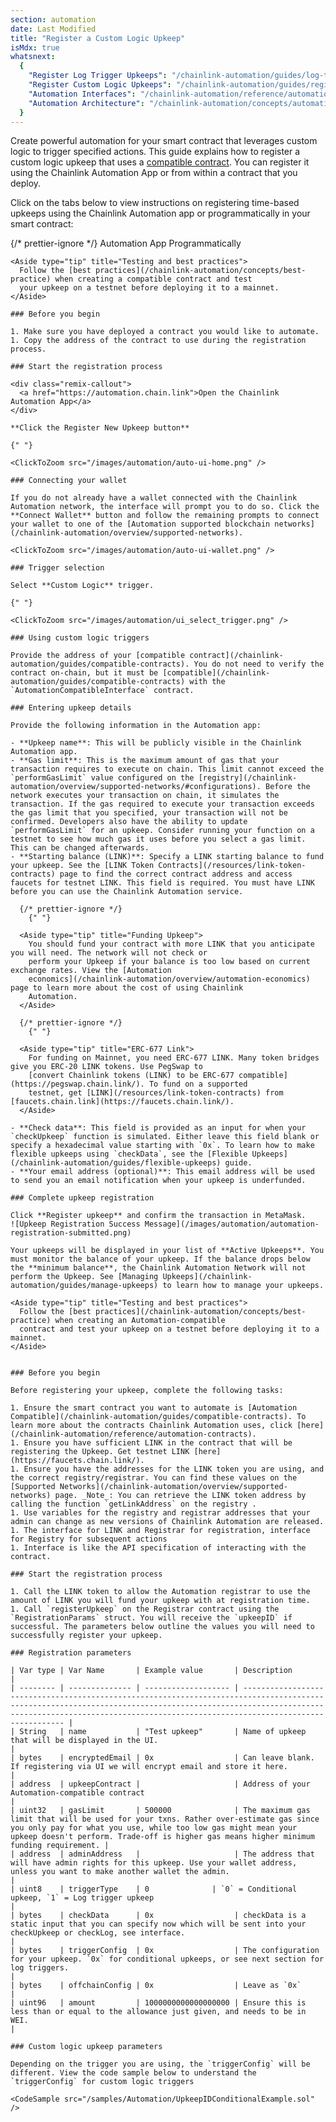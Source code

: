 ```yaml
---
section: automation
date: Last Modified
title: "Register a Custom Logic Upkeep"
isMdx: true
whatsnext:
  {
    "Register Log Trigger Upkeeps": "/chainlink-automation/guides/log-trigger/",
    "Register Custom Logic Upkeeps": "/chainlink-automation/guides/register-upkeep/",
    "Automation Interfaces": "/chainlink-automation/reference/automation-interfaces",
    "Automation Architecture": "/chainlink-automation/concepts/automation-architecture/",
  }
---
```



Create powerful automation for your smart contract that leverages custom logic to trigger specified actions. This guide explains how to register a custom logic upkeep that uses a [compatible contract](/chainlink-automation/guides/compatible-contracts). You can register it using the Chainlink Automation App or from within a contract that you deploy.

Click on the tabs below to view instructions on registering time-based upkeeps using the Chainlink Automation app or programmatically in your smart contract:

{/* prettier-ignore */}
<Tabs client:visible>
  <Fragment slot="tab.customUI">Automation App</Fragment>
  <Fragment slot="tab.customProgram">Programmatically</Fragment>
  <Fragment slot="panel.customUI">

    <Aside type="tip" title="Testing and best practices">
      Follow the [best practices](/chainlink-automation/concepts/best-practice) when creating a compatible contract and test
      your upkeep on a testnet before deploying it to a mainnet.
    </Aside>

    ### Before you begin

    1. Make sure you have deployed a contract you would like to automate.
    1. Copy the address of the contract to use during the registration process.

    ### Start the registration process

    <div class="remix-callout">
      <a href="https://automation.chain.link">Open the Chainlink Automation App</a>
    </div>

    **Click the Register New Upkeep button**

    {" "}

    <ClickToZoom src="/images/automation/auto-ui-home.png" />

    ### Connecting your wallet

    If you do not already have a wallet connected with the Chainlink Automation network, the interface will prompt you to do so. Click the **Connect Wallet** button and follow the remaining prompts to connect your wallet to one of the [Automation supported blockchain networks](/chainlink-automation/overview/supported-networks).

    <ClickToZoom src="/images/automation/auto-ui-wallet.png" />

    ### Trigger selection

    Select **Custom Logic** trigger.

    {" "}

    <ClickToZoom src="/images/automation/ui_select_trigger.png" />

    ### Using custom logic triggers

    Provide the address of your [compatible contract](/chainlink-automation/guides/compatible-contracts). You do not need to verify the contract on-chain, but it must be [compatible](/chainlink-automation/guides/compatible-contracts) with the `AutomationCompatibleInterface` contract.

    ### Entering upkeep details

    Provide the following information in the Automation app:

    - **Upkeep name**: This will be publicly visible in the Chainlink Automation app.
    - **Gas limit**: This is the maximum amount of gas that your transaction requires to execute on chain. This limit cannot exceed the `performGasLimit` value configured on the [registry](/chainlink-automation/overview/supported-networks/#configurations). Before the network executes your transaction on chain, it simulates the transaction. If the gas required to execute your transaction exceeds the gas limit that you specified, your transaction will not be confirmed. Developers also have the ability to update `performGasLimit` for an upkeep. Consider running your function on a testnet to see how much gas it uses before you select a gas limit. This can be changed afterwards.
    - **Starting balance (LINK)**: Specify a LINK starting balance to fund your upkeep. See the [LINK Token Contracts](/resources/link-token-contracts) page to find the correct contract address and access faucets for testnet LINK. This field is required. You must have LINK before you can use the Chainlink Automation service.

      {/* prettier-ignore */}
        {" "}

      <Aside type="tip" title="Funding Upkeep">
        You should fund your contract with more LINK that you anticipate you will need. The network will not check or
        perform your Upkeep if your balance is too low based on current exchange rates. View the [Automation
        economics](/chainlink-automation/overview/automation-economics) page to learn more about the cost of using Chainlink
        Automation.
      </Aside>

      {/* prettier-ignore */}
        {" "}

      <Aside type="tip" title="ERC-677 Link">
        For funding on Mainnet, you need ERC-677 LINK. Many token bridges give you ERC-20 LINK tokens. Use PegSwap to
        [convert Chainlink tokens (LINK) to be ERC-677 compatible](https://pegswap.chain.link/). To fund on a supported
        testnet, get [LINK](/resources/link-token-contracts) from [faucets.chain.link](https://faucets.chain.link/).
      </Aside>

    - **Check data**: This field is provided as an input for when your `checkUpkeep` function is simulated. Either leave this field blank or specify a hexadecimal value starting with `0x`. To learn how to make flexible upkeeps using `checkData`, see the [Flexible Upkeeps](/chainlink-automation/guides/flexible-upkeeps) guide.
    - **Your email address (optional)**: This email address will be used to send you an email notification when your upkeep is underfunded.

    ### Complete upkeep registration

    Click **Register upkeep** and confirm the transaction in MetaMask.
    ![Upkeep Registration Success Message](/images/automation/automation-registration-submitted.png)

    Your upkeeps will be displayed in your list of **Active Upkeeps**. You must monitor the balance of your upkeep. If the balance drops below the **minimum balance**, the Chainlink Automation Network will not perform the Upkeep. See [Managing Upkeeps](/chainlink-automation/guides/manage-upkeeps) to learn how to manage your upkeeps.

  </Fragment>
  <Fragment slot="panel.customProgram">

    <Aside type="tip" title="Testing and best practices">
      Follow the [best practices](/chainlink-automation/concepts/best-practice) when creating an Automation-compatible
      contract and test your upkeep on a testnet before deploying it to a mainnet.
    </Aside>


    ### Before you begin

    Before registering your upkeep, complete the following tasks:

    1. Ensure the smart contract you want to automate is [Automation Compatible](/chainlink-automation/guides/compatible-contracts). To learn more about the contracts Chainlink Automation uses, click [here](/chainlink-automation/reference/automation-contracts).
    1. Ensure you have sufficient LINK in the contract that will be registering the Upkeep. Get testnet LINK [here](https://faucets.chain.link/).
    1. Ensure you have the addresses for the LINK token you are using, and the correct registry/registrar. You can find these values on the [Supported Networks](/chainlink-automation/overview/supported-networks) page. _Note_: You can retrieve the LINK token address by calling the function `getLinkAddress` on the registry .
    1. Use variables for the registry and registrar addresses that your admin can change as new versions of Chainlink Automation are released.
    1. The interface for LINK and Registrar for registration, interface for Registry for subsequent actions
    1. Interface is like the API specification of interacting with the contract.

    ### Start the registration process

    1. Call the LINK token to allow the Automation registrar to use the amount of LINK you will fund your upkeep with at registration time.
    1. Call `registerUpkeep` on the Registrar contract using the `RegistrationParams` struct. You will receive the `upkeepID` if successful. The parameters below outline the values you will need to successfully register your upkeep.

    ### Registration parameters

    | Var type | Var Name       | Example value       | Description                                                                                                                                                                                                                                      |
    | -------- | -------------- | ------------------- | ------------------------------------------------------------------------------------------------------------------------------------------------------------------------------------------------------------------------------------------------ |
    | String   | name           | "Test upkeep"       | Name of upkeep that will be displayed in the UI.                                                                                                                                                                                                 |
    | bytes    | encryptedEmail | 0x                  | Can leave blank. If registering via UI we will encrypt email and store it here.                                                                                                                                                                  |
    | address  | upkeepContract |                     | Address of your Automation-compatible contract                                                                                                                                                                                                   |
    | uint32   | gasLimit       | 500000              | The maximum gas limit that will be used for your txns. Rather over-estimate gas since you only pay for what you use, while too low gas might mean your upkeep doesn't perform. Trade-off is higher gas means higher minimum funding requirement. |
    | address  | adminAddress   |                     | The address that will have admin rights for this upkeep. Use your wallet address, unless you want to make another wallet the admin.                                                                                                              |
    | uint8    | triggerType    | 0              | `0` = Conditional upkeep, `1` = Log trigger upkeep                                                                                                                                                                                                 |
    | bytes    | checkData      | 0x                  | checkData is a static input that you can specify now which will be sent into your checkUpkeep or checkLog, see interface.                                                                                                                        |
    | bytes    | triggerConfig  | 0x                  | The configuration for your upkeep. `0x` for conditional upkeeps, or see next section for log triggers.                                                                                                                                             |
    | bytes    | offchainConfig | 0x                  | Leave as `0x`                                                                                                                                                              |
    | uint96   | amount         | 1000000000000000000 | Ensure this is less than or equal to the allowance just given, and needs to be in WEI.                                                                                                                                                           |

    ### Custom logic upkeep parameters

    Depending on the trigger you are using, the `triggerConfig` will be different. View the code sample below to understand the `triggerConfig` for custom logic triggers

    <CodeSample src="/samples/Automation/UpkeepIDConditionalExample.sol" />

  </Fragment>
</Tabs>
